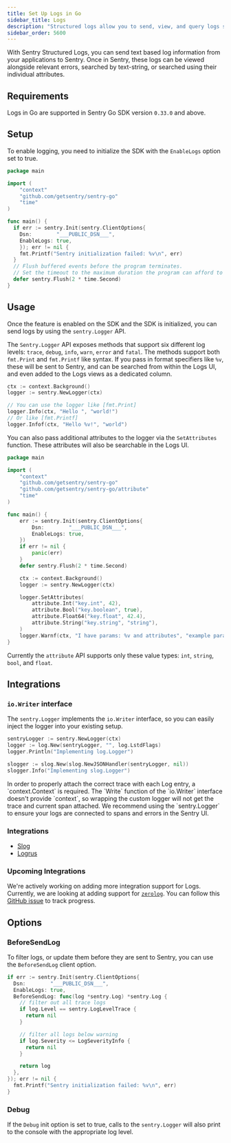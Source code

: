 ```yaml
---
title: Set Up Logs in Go
sidebar_title: Logs
description: "Structured logs allow you to send, view, and query logs sent from your applications within Sentry."
sidebar_order: 5600
---
```


<Include name="feature-stage-beta-logs.mdx" />

With Sentry Structured Logs, you can send text based log information from your applications to Sentry. Once in Sentry, these logs can be viewed alongside relevant errors, searched by text-string, or searched using their individual attributes.

## Requirements

Logs in Go are supported in Sentry Go SDK version `0.33.0` and above.

## Setup

To enable logging, you need to initialize the SDK with the `EnableLogs` option set to true.

```go
package main

import (
	"context"
	"github.com/getsentry/sentry-go"
	"time"
)

func main() {
  if err := sentry.Init(sentry.ClientOptions{
    Dsn:        "___PUBLIC_DSN___",
    EnableLogs: true,
	}); err != nil {
  	fmt.Printf("Sentry initialization failed: %v\n", err)
  }
  // Flush buffered events before the program terminates.
  // Set the timeout to the maximum duration the program can afford to wait.
  defer sentry.Flush(2 * time.Second)
}
```

## Usage

Once the feature is enabled on the SDK and the SDK is initialized, you can send logs by using
the `sentry.Logger` API.

The `Sentry.Logger` API exposes methods that support six different log levels: `trace`,
`debug`, `info`, `warn`, `error` and `fatal`. The methods support both `fmt.Print` and `fmt.Printf` like syntax.
If you pass in format specifiers like `%v`, these will be sent to Sentry, and can be searched from within the Logs UI,
and even added to the Logs views as a dedicated column.

```go
ctx := context.Background()
logger := sentry.NewLogger(ctx)

// You can use the logger like [fmt.Print]
logger.Info(ctx, "Hello ", "world!")
// Or like [fmt.Printf]
logger.Infof(ctx, "Hello %v!", "world")
```

You can also pass additional attributes to the logger via the `SetAttributes` function. These attributes will also be searchable in the Logs UI.

```go
package main

import (
	"context"
	"github.com/getsentry/sentry-go"
	"github.com/getsentry/sentry-go/attribute"
	"time"
)

func main() {
	err := sentry.Init(sentry.ClientOptions{
		Dsn:        "___PUBLIC_DSN___",
		EnableLogs: true,
	})
	if err != nil {
		panic(err)
	}
	defer sentry.Flush(2 * time.Second)

	ctx := context.Background()
	logger := sentry.NewLogger(ctx)

	logger.SetAttributes(
		attribute.Int("key.int", 42),
		attribute.Bool("key.boolean", true),
		attribute.Float64("key.float", 42.4),
		attribute.String("key.string", "string"),
	)
	logger.Warnf(ctx, "I have params: %v and attributes", "example param")
}
```

Currently the `attribute` API supports only these value types: `int`, `string`, `bool`, and `float`.

## Integrations

### `io.Writer` interface

The `sentry.Logger` implements the `io.Writer` interface, so you can easily inject the logger into your existing setup.

```go
sentryLogger := sentry.NewLogger(ctx)
logger := log.New(sentryLogger, "", log.LstdFlags)
logger.Println("Implementing log.Logger")

slogger := slog.New(slog.NewJSONHandler(sentryLogger, nil))
slogger.Info("Implementing slog.Logger")
```

<Alert>
  In order to properly attach the correct trace with each Log entry, a
  `context.Context` is required. The `Write` function of the `io.Writer`
  interface doesn't provide `context`, so wrapping the custom logger will not
  get the trace and current span attached. We recommend using the
  `sentry.Logger` to ensure your logs are connected to spans and errors in the
  Sentry UI.
</Alert>

### Integrations
- [Slog](/platforms/go/guides/slog)
- [Logrus](/platforms/go/guides/logrus)

### Upcoming Integrations

We're actively working on adding more integration support for Logs. Currently, we are looking at adding support for [`zerolog`](https://pkg.go.dev/github.com/rs/zerolog). You can follow this [GitHub issue](https://github.com/getsentry/sentry-go/issues/1015) to track progress.

## Options

### BeforeSendLog

To filter logs, or update them before they are sent to Sentry, you can use the `BeforeSendLog` client option.

```go
if err := sentry.Init(sentry.ClientOptions{
  Dsn:        "___PUBLIC_DSN___",
  EnableLogs: true,
  BeforeSendLog: func(log *sentry.Log) *sentry.Log {
    // filter out all trace logs
    if log.Level == sentry.LogLevelTrace {
      return nil
    }

    // filter all logs below warning
    if log.Severity <= LogSeverityInfo {
      return nil
    }

    return log
  },
}); err != nil {
  fmt.Printf("Sentry initialization failed: %v\n", err)
}
```

### Debug

If the `Debug` init option is set to true, calls to the `sentry.Logger` will also print to the console with the appropriate log level.
